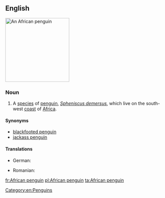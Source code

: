 ==English==
{{wikipedia}}
[[Image:African.penguin.bristol.750pix (Pingstone).jpg|200px|thumb|right|An African penguin]]
{{wikispecies|Spheniscus demersus}}
===Noun===
{{en-noun|head=[[African]] [[penguin]]}}

# A [[species]] of [[penguin]], ''[[Spheniscus demersus]]'', which live on the south-west [[coast]] of [[Africa]].

====Synonyms====
* [[blackfooted penguin]]
* [[jackass penguin]]

====Translations====
{{trans-top|''Spheniscus demersus''}}
* German: {{t|de|Brillenpinguin|m}}
{{trans-mid}}
* Romanian: {{t|ro|pinguinul african|m}}
{{trans-bottom}}

[[Category:en:Penguins]]

[[fr:African penguin]]
[[pl:African penguin]]
[[ta:African penguin]]
